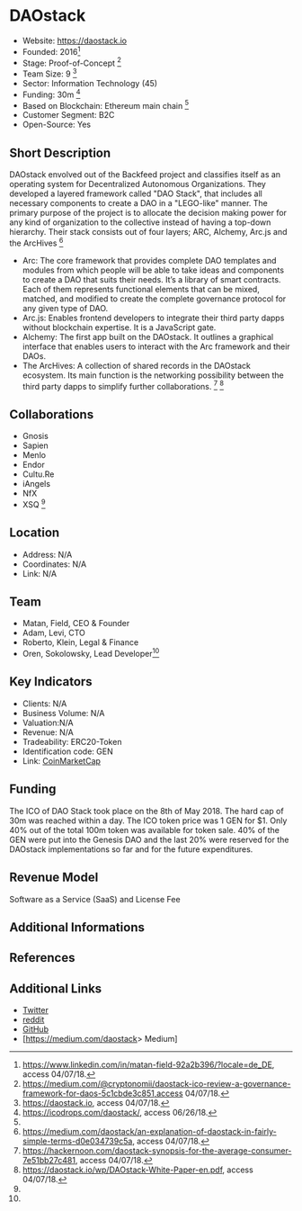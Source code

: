 = DAOstack =


* Website: https://daostack.io
* Founded: 2016<ref>https://www.linkedin.com/in/matan-field-92a2b396/?locale=de_DE, access 04/07/18.</ref>
* Stage: Proof-of-Concept <ref>https://medium.com/@cryptonomii/daostack-ico-review-a-governance-framework-for-daos-5c1cbde3c851,access 04/07/18.</ref>					
* Team Size: 9 	<ref name="DAO"> https://daostack.io, access 04/07/18.</ref>
* Sector: Information Technology (45)
* Funding: 30m <ref name="ico"> https://icodrops.com/daostack/, access 06/26/18.</ref>
* Based on Blockchain: Ethereum main chain <ref name="DAO"/>
* Customer Segment: B2C
* Open-Source: Yes


==Short Description==
DAOstack envolved out of the Backfeed project and classifies itself as an operating system for Decentralized Autonomous Organizations. They developed a layered framework called "DAO Stack", that includes all necessary components to create a DAO in a "LEGO-like" manner. The primary purpose of the project is to allocate the decision making power for any kind of organization to the collective instead of having a top-down hierarchy. Their stack consists out of four layers; ARC, Alchemy, Arc.js and the ArcHives <ref>https://medium.com/daostack/an-explanation-of-daostack-in-fairly-simple-terms-d0e034739c5a, access 04/07/18.</ref>
*Arc: The core framework that provides complete DAO templates and modules from which people will be able to take ideas and components to create a DAO that suits their needs. It’s a library of smart contracts. Each of them represents functional elements that can be mixed, matched, and modified to create the complete governance protocol for any given type of DAO. <br />
*Arc.js: Enables frontend developers to integrate their third party dapps without blockchain expertise. It is a JavaScript gate. <br />
*Alchemy: The first app built on the DAOstack. It outlines a graphical interface that enables users to interact with the Arc framework and their DAOs.<br />
*The ArcHives: A collection of shared records in the DAOstack ecosystem. Its main function is the networking possibility between the third party dapps to simplify further collaborations. <ref>https://hackernoon.com/daostack-synopsis-for-the-average-consumer-7e51bb27c481, access 04/07/18.</ref> <ref>https://daostack.io/wp/DAOstack-White-Paper-en.pdf, access 04/07/18.</ref> 

==Collaborations==
* Gnosis
* Sapien
* Menlo
* Endor
* Cultu.Re
* iAngels
* NfX
* XSQ <ref name="DAO"/>

==Location==

* Address: N/A
* Coordinates: N/A
* Link: N/A


==Team==
* Matan, Field, CEO & Founder
* Adam, Levi, CTO
* Roberto, Klein, Legal & Finance
* Oren, Sokolowsky, Lead Developer<ref name="DAO"/>

==Key Indicators==

* Clients: N/A
* Business Volume: N/A
* Valuation:N/A
* Revenue: N/A
* Tradeability: ERC20-Token
* Identification code: GEN 
* Link: [https://coinmarketcap.com/de/currencies/daostack/ CoinMarketCap]


==Funding==
The ICO of DAO Stack took place on the 8th of May 2018. The hard cap of 30m was reached within a day. The ICO token price was 1 GEN for $1. Only 40% out of the total 100m token was available for token sale. 40% of the GEN were put into the Genesis DAO and the last 20% were reserved for the DAOstack implementations so far and for the future expenditures. <ref name="ico">

==Revenue Model==
Software as a Service (SaaS) and License Fee

==Additional Informations==

==References==

<references/>

==Additional Links==
* [https://twitter.com/daostack Twitter]
* [https://www.reddit.com/r/daostack/ reddit]
* [https://github.com/daostack GitHub]
* [https://medium.com/daostack> Medium]
